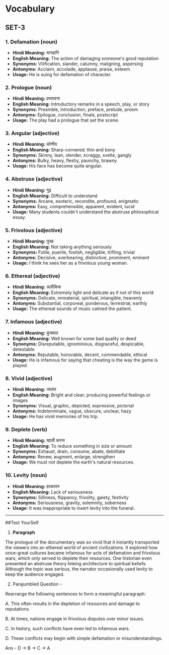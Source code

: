 # Vocabulary 

## SET-3

### 1. Defamation (noun)
- **Hindi Meaning:** मानहानि  
- **English Meaning:** The action of damaging someone's good reputation  
- **Synonyms:** Vilification, slander, calumny, maligning, aspersing  
- **Antonyms:** Acclaim, accolade, applause, praise, esteem  
- **Usage:** He is suing for defamation of character.

### 2. Prologue (noun)
- **Hindi Meaning:** प्रस्तावना  
- **English Meaning:** Introductory remarks in a speech, play, or story  
- **Synonyms:** Preamble, introduction, preface, prelude, proem  
- **Antonyms:** Epilogue, conclusion, finale, postscript  
- **Usage:** The play had a prologue that set the scene.

### 3. Angular (adjective)
- **Hindi Meaning:** कोणीय  
- **English Meaning:** Sharp-cornered; thin and bony  
- **Synonyms:** Skinny, lean, slender, scraggy, svelte, gangly  
- **Antonyms:** Bulky, heavy, fleshy, paunchy, brawny  
- **Usage:** His face has become quite angular.

### 4. Abstruse (adjective)
- **Hindi Meaning:** गूढ़  
- **English Meaning:** Difficult to understand  
- **Synonyms:** Arcane, esoteric, recondite, profound, enigmatic  
- **Antonyms:** Easy, comprehensible, apparent, evident, lucid  
- **Usage:** Many students couldn't understand the abstruse philosophical essay.

### 5. Frivolous (adjective)
- **Hindi Meaning:** तुच्छ  
- **English Meaning:** Not taking anything seriously  
- **Synonyms:** Futile, puerile, foolish, negligible, trifling, trivial  
- **Antonyms:** Decisive, overbearing, distinctive, prominent, eminent  
- **Usage:** I think he sees her as a frivolous young woman.

### 6. Ethereal (adjective)
- **Hindi Meaning:** अलौकिक  
- **English Meaning:** Extremely light and delicate as if not of this world  
- **Synonyms:** Delicate, immaterial, spiritual, intangible, heavenly  
- **Antonyms:** Substantial, corporeal, ponderous, terrestrial, earthly  
- **Usage:** The ethereal sounds of music calmed the patient.

### 7. Infamous (adjective)
- **Hindi Meaning:** कुख्यात  
- **English Meaning:** Well known for some bad quality or deed  
- **Synonyms:** Disreputable, ignominious, disgraceful, despicable, detestable  
- **Antonyms:** Reputable, honorable, decent, commendable, ethical  
- **Usage:** He is infamous for saying that cheating is the way the game is played.

### 8. Vivid (adjective)
- **Hindi Meaning:** ज्वलंत  
- **English Meaning:** Bright and clear; producing powerful feelings or images  
- **Synonyms:** Visual, graphic, depicted, expressive, pictorial  
- **Antonyms:** Indeterminate, vague, obscure, unclear, hazy  
- **Usage:** He has vivid memories of his trip.

### 9. Deplete (verb)
- **Hindi Meaning:** खाली करना  
- **English Meaning:** To reduce something in size or amount  
- **Synonyms:** Exhaust, drain, consume, abate, debilitate  
- **Antonyms:** Renew, augment, enlarge, strengthen  
- **Usage:** We must not deplete the earth's natural resources.

### 10. Levity (noun)
- **Hindi Meaning:** हल्कापन  
- **English Meaning:** Lack of seriousness  
- **Synonyms:** Silliness, flippancy, frivolity, gaiety, festivity  
- **Antonyms:** Seriousness, gravity, solemnity, soberness  
- **Usage:** It was inappropriate to insert levity into the funeral.

---

##Test YourSelf

1) **Paragraph**

The prologue of the documentary was so vivid that it instantly transported the viewers into an ethereal world of ancient civilizations. It explored how once-great cultures became infamous for acts of defamation and frivolous wars, which only served to deplete their resources. One historian even presented an abstruse theory linking architecture to spiritual beliefs. Although the topic was serious, the narrator occasionally used levity to keep the audience engaged.

2) Parajumbled Question - 

Rearrange the following sentences to form a meaningful paragraph:

A. This often results in the depletion of resources and damage to reputations.

B. At times, nations engage in frivolous disputes over minor issues.

C. In history, such conflicts have even led to infamous wars.

D. These conflicts may begin with simple defamation or misunderstandings.


Ans - D → B → C → A
